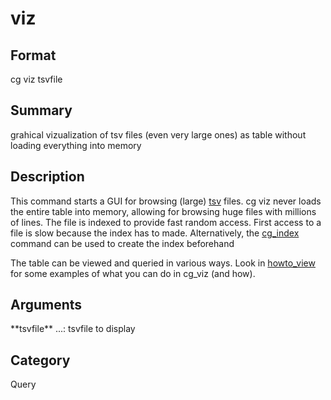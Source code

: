 = viz =

== Format ==
cg viz tsvfile

== Summary ==
grahical vizualization of tsv files (even very large ones) as table without loading everything into memory

== Description ==
This command starts a GUI for browsing (large) [[tsv]] files. 
cg viz never loads the entire table into memory, allowing for browsing huge files
with millions of lines. 
The file is indexed to provide fast random access. First access to a file
is slow because the index has to made.
Alternatively, the [[cg_index]] command can be used to create the index beforehand

The table can be viewed and queried in various ways. Look in [[howto_view]] for some
examples of what you can do in cg_viz (and how).

== Arguments ==
; **tsvfile** ...: tsvfile to display

== Category ==
Query
